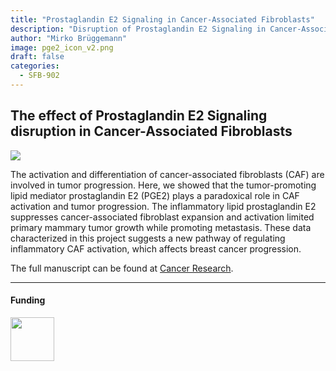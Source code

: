 ```yaml
---
title: "Prostaglandin E2 Signaling in Cancer-Associated Fibroblasts"
description: "Disruption of Prostaglandin E2 Signaling in Cancer-Associated Fibroblasts Limits Mammary Carcinoma Growth but Promotes Metastasis "
author: "Mirko Brüggemann"
image: pge2_icon_v2.png
draft: false
categories:
  - SFB-902
---
```


## The effect of Prostaglandin E2 Signaling disruption in Cancer-Associated Fibroblasts

![](./pge2.png)

The activation and differentiation of cancer-associated fibroblasts (CAF) are involved in tumor progression. Here, we showed that the tumor-promoting lipid mediator prostaglandin E2 (PGE2) plays a paradoxical role in CAF activation and tumor progression. The inflammatory lipid prostaglandin E2 suppresses cancer-associated fibroblast expansion and activation limited primary mammary tumor growth while promoting metastasis. These data characterized in this project suggests a new pathway of regulating inflammatory CAF activation, which affects breast cancer progression.

The full manuscript can be found at [Cancer Research](https://aacrjournals.org/cancerres/article-abstract/82/7/1380/694037/Disruption-of-Prostaglandin-E2-Signaling-in-Cancer).

--- 

#### Funding

![](../../../images/logos/sfb902.png){width="70"}


